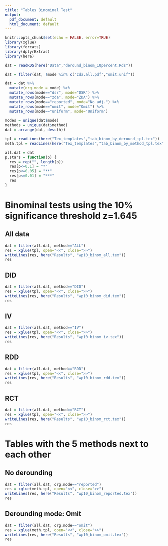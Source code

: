 ```yaml
---
title: "Tables Binominal Test"
output:
  pdf_document: default
  html_document: default
---
```


```r
knitr::opts_chunk$set(echo = FALSE, error=TRUE)
library(xglue)
library(forcats)
library(dplyrExtras)
library(here)

dat = readRDS(here("Data","deround_binom_10percent.Rds"))

dat = filter(dat, !mode %in% c("zda.all.pdf","omit.unif"))

dat = dat %>%
  mutate(org.mode = mode) %>%
  mutate_rows(mode=="dsr", mode="DSR") %>%
  mutate_rows(mode=="zda", mode="ZDA") %>%
  mutate_rows(mode=="reported", mode="No adj.") %>%
  mutate_rows(mode=="omit", mode="Omit") %>%
  mutate_rows(mode=="uniform", mode="Uniform")
  
modes = unique(dat$mode)
methods = unique(dat$method)
dat = arrange(dat, desc(h))

tpl = readLines(here("Tex_templates","tab_binom_by_deround_tpl.tex"))
meth.tpl = readLines(here("Tex_templates","tab_binom_by_method_tpl.tex"))

all.dat = dat
p.stars = function(p) {
  res = rep("", length(p))
  res[p<=0.1] = "*"
  res[p<=0.05] = "**"
  res[p<=0.01] = "***"
  res
}

```

# Binominal tests using the 10% significance threshold z=1.645

## All data

```r
dat = filter(all.dat, method=="ALL")
res = xglue(tpl, open="<<", close=">>")
writeLines(res, here("Results", "wp10_binom_all.tex"))
res
```


## DID

```r
dat = filter(all.dat, method=="DID")
res = xglue(tpl, open="<<", close=">>")
writeLines(res, here("Results", "wp10_binom_did.tex"))
res
```

## IV

```r
dat = filter(all.dat, method=="IV")
res = xglue(tpl, open="<<", close=">>")
writeLines(res, here("Results", "wp10_binom_iv.tex"))
res
```


## RDD

```r
dat = filter(all.dat, method=="RDD")
res = xglue(tpl, open="<<", close=">>")
writeLines(res, here("Results", "wp10_binom_rdd.tex"))
res
```

## RCT

```r
dat = filter(all.dat, method=="RCT")
res = xglue(tpl, open="<<", close=">>")
writeLines(res, here("Results", "wp10_binom_rct.tex"))
res
```

# Tables with the 5 methods next to each other

## No derounding

```r
dat = filter(all.dat, org.mode=="reported")
res = xglue(meth.tpl, open="<<", close=">>")
writeLines(res, here("Results", "wp10_binom_reported.tex"))
res

```


## Derounding mode: Omit

```r
dat = filter(all.dat, org.mode=="omit")
res = xglue(meth.tpl, open="<<", close=">>")
writeLines(res, here("Results", "wp10_binom_omit.tex"))
res

```


